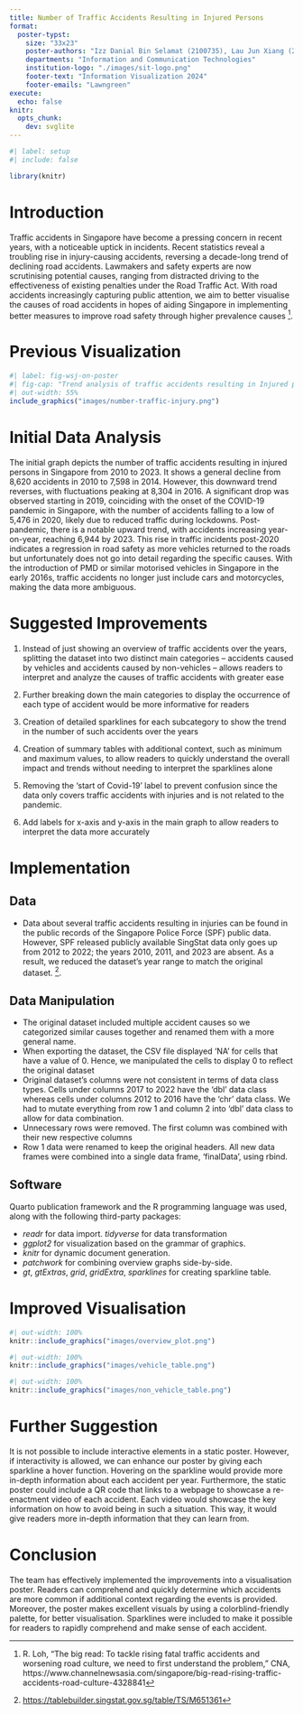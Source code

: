 ```yaml
---
title: Number of Traffic Accidents Resulting in Injured Persons
format:
  poster-typst: 
    size: "33x23" 
    poster-authors: "Izz Danial Bin Selamat (2100735), Lau Jun Xiang (2100582), Low Li Pin (2101542), Mathan S/O Nanthabala (2100605), Neo Kah Siak (2101960), Samantha Lee Qiao Yu (2102066)"
    departments: "Information and Communication Technologies"
    institution-logo: "./images/sit-logo.png"
    footer-text: "Information Visualization 2024"
    footer-emails: "Lawngreen"
execute:
  echo: false
knitr:
  opts_chunk:
    dev: svglite
---
```


```r
#| label: setup
#| include: false

library(knitr)


```


# Introduction

Traffic accidents in Singapore have become a pressing concern in recent years, with a noticeable uptick in incidents. Recent statistics reveal a troubling rise in injury-causing accidents, reversing a decade-long trend of declining road accidents. Lawmakers and safety experts are now scrutinising potential causes, ranging from distracted driving to the effectiveness of existing penalties under the Road Traffic Act. With road accidents increasingly capturing public attention, we aim to better visualise the causes of road accidents in hopes of aiding Singapore in implementing better measures to improve road safety through higher prevalence causes [^CNA_rising_traffic_accident]. 

[^CNA_rising_traffic_accident]: R. Loh, “The big read: To tackle rising fatal traffic accidents and worsening road culture, we need to first understand the problem,” CNA, https://www.channelnewsasia.com/singapore/big-read-rising-traffic-accidents-road-culture-4328841

# Previous Visualization

```r
#| label: fig-wsj-on-poster
#| fig-cap: "Trend analysis of traffic accidents resulting in Injured persons by Singapore Police Force."
#| out-width: 55%
include_graphics("images/number-traffic-injury.png")
```

# Initial Data Analysis

The initial graph depicts the number of traffic accidents resulting in injured persons in Singapore from 2010 to 2023. It shows a general decline from 8,620 accidents in 2010 to 7,598 in 2014. However, this downward trend reverses, with fluctuations peaking at 8,304 in 2016. A significant drop was observed starting in 2019, coinciding with the onset of the COVID-19 pandemic in Singapore, with the number of accidents falling to a low of 5,476 in 2020, likely due to reduced traffic during lockdowns. Post-pandemic, there is a notable upward trend, with accidents increasing year-on-year, reaching 6,944 by 2023. This rise in traffic incidents post-2020 indicates a regression in road safety as more vehicles returned to the roads but unfortunately does not go into detail regarding the specific causes. With the introduction of PMD or similar motorised vehicles in Singapore in the early 2016s, traffic accidents no longer just include cars and motorcycles, making the data more ambiguous.  

```{=typst}
#v(2em)
```

# Suggested Improvements

1. Instead of just showing an overview of traffic accidents over the years, splitting the dataset into two distinct main categories – accidents caused by vehicles and accidents caused by non-vehicles – allows readers to interpret and analyze the causes of traffic accidents with greater ease

2. Further breaking down the main categories to display the occurrence of each type of accident would be more informative for readers

3. Creation of detailed sparklines for each subcategory to show the trend in the number of such accidents over the years

4. Creation of summary tables with additional context, such as minimum and maximum values, to allow readers to quickly understand the overall impact and trends without needing to interpret the sparklines alone

5. Removing the 'start of Covid-19' label to prevent confusion since the data only covers traffic accidents with injuries and is not related to the pandemic.

6. Add labels for x-axis and y-axis in the main graph to allow readers to interpret the data more accurately

    
# Implementation

## Data

*   Data about several traffic accidents resulting in injuries can be found in the public records of the Singapore Police Force (SPF) public data. However, SPF released publicly available SingStat data only goes up from 2012 to 2022; the years 2010, 2011, and 2023 are absent. As a result, we reduced the dataset's year range to match the original dataset. [^Singstat].

[^Singstat]: <https://tablebuilder.singstat.gov.sg/table/TS/M651361>
[^Record_of_PMD]: <https://www.police.gov.sg/-/media/4E82276DD8944CD798DCB65EEDFDCA7B.ashx>

## Data Manipulation
* The original dataset included multiple accident causes so we categorized similar causes together and renamed them with a more general name.
* When exporting the dataset, the CSV file displayed ‘NA’ for cells that have a value of 0. Hence, we manipulated the cells to display 0 to reflect the original dataset
* Original dataset’s columns were not consistent in terms of data class types. Cells under columns 2017 to 2022 have the ‘dbl’ data class whereas cells under columns 2012 to 2016 have the ‘chr’ data class. We had to mutate everything from row 1 and column 2 into ‘dbl’ data class to allow for data combination.
* Unnecessary rows were removed. The first column was combined with their new respective columns
* Row 1 data were renamed to keep the original headers. All new data frames were combined into a single data frame, ‘finalData’, using rbind.


## Software

Quarto publication framework and the R programming language was used, along with the following third-party packages:

* *readr* for data import. *tidyverse* for data transformation
* *ggplot2* for visualization based on the grammar of graphics. 
* *knitr* for dynamic document generation. 
* *patchwork* for combining overview graphs side-by-side.
* *gt*, *gtExtras*, *grid*, *gridExtra*, *sparklines* for creating sparkline table.


```{=typst}
#v(2em)
```
# Improved Visualisation

```r
#| out-width: 100%
knitr::include_graphics("images/overview_plot.png")
```
```r
#| out-width: 100%
knitr::include_graphics("images/vehicle_table.png")
```
```r
#| out-width: 100%
knitr::include_graphics("images/non_vehicle_table.png")
```
# Further Suggestion
It is not possible to include interactive elements in a static poster. However, if interactivity is allowed, we can enhance our poster by giving each sparkline a hover function. Hovering on the sparkline would provide more in-depth information about each accident per year. Furthermore, the static poster could include a QR code that links to a webpage to showcase a re-enactment video of each accident. Each video would showcase the key information on how to avoid being in such a situation. This way, it would give readers more in-depth information that they can learn from.

# Conclusion

The team has effectively implemented the improvements into a visualisation poster. Readers can comprehend and quickly determine which accidents are more common if additional context regarding the events is provided. Moreover, the poster makes excellent visuals by using a colorblind-friendly palette, for better visualisation. Sparklines were included to make it possible for readers to rapidly comprehend and make sense of each accident.
